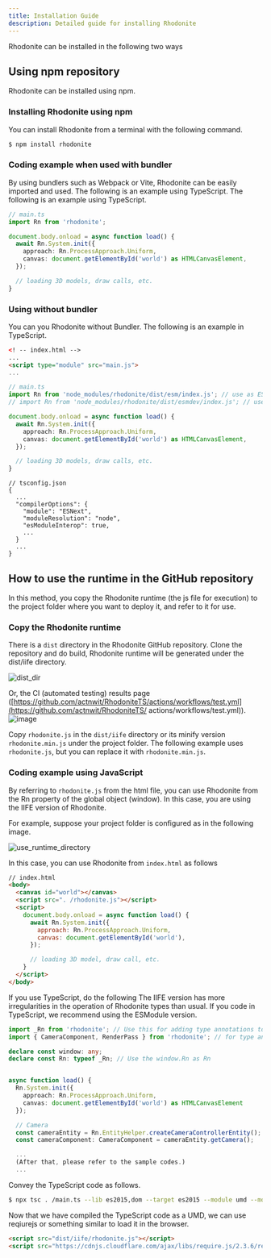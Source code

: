 ```yaml
---
title: Installation Guide
description: Detailed guide for installing Rhodonite
---
```



<DocLayout>

Rhodonite can be installed in the following two ways

## Using npm repository

Rhodonite can be installed using npm.

### Installing Rhodonite using npm

You can install Rhodonite from a terminal with the following command.

```bash
$ npm install rhodonite
```

### Coding example when used with bundler

By using bundlers such as Webpack or Vite, Rhodonite can be easily imported and used. The following is an example using TypeScript.
The following is an example using TypeScript.

```ts
// main.ts
import Rn from 'rhodonite';

document.body.onload = async function load() {
  await Rn.System.init({
    approach: Rn.ProcessApproach.Uniform,
    canvas: document.getElementById('world') as HTMLCanvasElement,
  });

  // loading 3D models, draw calls, etc.
}
```

### Using without bundler

You can you Rhodonite without Bundler. The following is an example in TypeScript.

```html
<! -- index.html -->
...
<script type="module" src="main.js">
...
```

```ts
// main.ts
import Rn from 'node_modules/rhodonite/dist/esm/index.js'; // use as ESModule
// import Rn from 'node_modules/rhodonite/dist/esmdev/index.js'; // use this if you want to display the source map or step through the library

document.body.onload = async function load() {
  await Rn.System.init({
    approach: Rn.ProcessApproach.Uniform,
    canvas: document.getElementById('world') as HTMLCanvasElement,
  });

  // loading 3D models, draw calls, etc.
}
```

```
// tsconfig.json
{
  ...
  "compilerOptions": {
    "module": "ESNext",
    "moduleResolution": "node",
    "esModuleInterop": true,
    ...
  }
  ...
}
```

## How to use the runtime in the GitHub repository

In this method, you copy the Rhodonite runtime (the js file for execution) to the project folder where you want to deploy it, and refer to it for use.

### Copy the Rhodonite runtime

There is a `dist` directory in the Rhodonite GitHub repository.
Clone the repository and do build, Rhodonite runtime will be generated under the dist/iife directory.

![dist_dir](https://user-images.githubusercontent.com/3821214/161363331-ff417948-228b-460e-a11a-2cc8481f6df0.png)

Or, the CI (automated testing) results page ([https://github.com/actnwit/RhodoniteTS/actions/workflows/test.yml](https://github.com/actnwit/RhodoniteTS/ actions/workflows/test.yml)).
![image](https://user-images.githubusercontent.com/3821214/161414183-1d070606-771a-47e4-b5c3-330bcd5170d9.png)

Copy `rhodonite.js` in the `dist/iife` directory or its minify version `rhodonite.min.js` under the project folder. The following example uses `rhodonite.js`, but you can replace it with `rhodonite.min.js`.

### Coding example using JavaScript

By referring to `rhodonite.js` from the html file, you can use Rhodonite from the Rn property of the global object (window).
In this case, you are using the IIFE version of Rhodonite.

For example, suppose your project folder is configured as in the following image.

![use_runtime_directory](https://user-images.githubusercontent.com/3821214/161363360-26add3ca-54b2-4173-bf2c-aeb4add8168e.png)

In this case, you can use Rhodonite from `index.html` as follows

```html
// index.html
<body>
  <canvas id="world"></canvas>
  <script src=". /rhodonite.js"></script>
  <script>
    document.body.onload = async function load() {
      await Rn.System.init({
        approach: Rn.ProcessApproach.Uniform,
        canvas: document.getElementById('world'),
      });

      // loading 3D model, draw call, etc.
    }
  </script>
</body>
```

If you use TypeScript, do the following
The IIFE version has more irregularities in the operation of Rhodonite types than usual.
If you code in TypeScript, we recommend using the ESModule version.

```ts
import _Rn from 'rhodonite'; // Use this for adding type annotations to window.Rn in this sample
import { CameraComponent, RenderPass } from 'rhodonite'; // for type annotations for iife usage

declare const window: any;
declare const Rn: typeof _Rn; // Use the window.Rn as Rn


async function load() {
  Rn.System.init({
    approach: Rn.ProcessApproach.Uniform,
    canvas: document.getElementById('world') as HTMLCanvasElement
  });

  // Camera
  const cameraEntity = Rn.EntityHelper.createCameraControllerEntity();
  const cameraComponent: CameraComponent = cameraEntity.getCamera();

  ...
  (After that, please refer to the sample codes.)
  ...

```

Convey the TypeScript code as follows.

```bash
$ npx tsc . /main.ts --lib es2015,dom --target es2015 --module umd --moduleResolution node
```

Now that we have compiled the TypeScript code as a UMD, we can use reqiurejs or something similar to load it in the browser.

```html
<script src="dist/iife/rhodonite.js"></script>
<script src="https://cdnjs.cloudflare.com/ajax/libs/require.js/2.3.6/require.min.js" data-main="main.js"></script>
```


</DocLayout>
